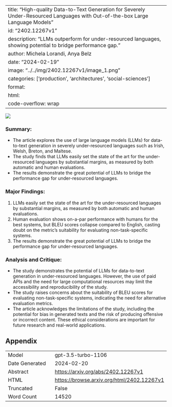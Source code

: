
---
title: "High-quality Data-to-Text Generation for Severely Under-Resourced Languages with Out-of-the-box Large Language Models"
id: "2402.12267v1"
description: "LLMs outperform for under-resourced languages, showing potential to bridge performance gap."
author: Michela Lorandi, Anya Belz
date: "2024-02-19"
image: "../../img/2402.12267v1/image_1.png"
categories: ['production', 'architectures', 'social-sciences']
format:
  html:
    code-overflow: wrap
---

![](../../img/2402.12267v1/image_1.png)

### Summary:
- The article explores the use of large language models (LLMs) for data-to-text generation in severely under-resourced languages such as Irish, Welsh, Breton, and Maltese.
- The study finds that LLMs easily set the state of the art for the under-resourced languages by substantial margins, as measured by both automatic and human evaluations.
- The results demonstrate the great potential of LLMs to bridge the performance gap for under-resourced languages.

### Major Findings:
1. LLMs easily set the state of the art for the under-resourced languages by substantial margins, as measured by both automatic and human evaluations.
2. Human evaluation shows on-a-par performance with humans for the best systems, but BLEU scores collapse compared to English, casting doubt on the metric’s suitability for evaluating non-task-specific systems.
3. The results demonstrate the great potential of LLMs to bridge the performance gap for under-resourced languages.

### Analysis and Critique:
- The study demonstrates the potential of LLMs for data-to-text generation in under-resourced languages. However, the use of paid APIs and the need for large computational resources may limit the accessibility and reproducibility of the study.
- The study raises concerns about the suitability of BLEU scores for evaluating non-task-specific systems, indicating the need for alternative evaluation metrics.
- The article acknowledges the limitations of the study, including the potential for bias in generated texts and the risk of producing offensive or incorrect content. These ethical considerations are important for future research and real-world applications.

## Appendix

|          |          |
|----------|----------|
| Model     | gpt-3.5-turbo-1106       |
| Date Generated     | 2024-02-20       |
| Abstract | [https://arxiv.org/abs/2402.12267v1](https://arxiv.org/abs/2402.12267v1)        |
| HTML     | [https://browse.arxiv.org/html/2402.12267v1](https://browse.arxiv.org/html/2402.12267v1)       |
| Truncated       | False       |
| Word Count       | 14520       |